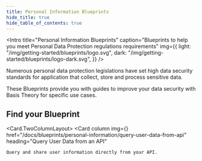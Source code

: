 ```yaml
---
title: Personal Information Blueprints
hide_title: true
hide_table_of_contents: true
---
```



<Intro
  title="Personal Information Blueprints"
  caption="Blueprints to help you meet Personal Data Protection regulations requirements"
  img={{
    light: "/img/getting-started/blueprints/logo.svg",
    dark: "/img/getting-started/blueprints/logo-dark.svg",
  }}
/>

Numerous personal data protection legislations have set high data security standards for application that collect, store and process sensitive data.  

These Blueprints provide you with guides to improve your data security with Basis Theory for specific use cases.

## Find your Blueprint

<Card.TwoColumnLayout>
  <Card
    column
    img={<UserIcon />}
    href="/docs/blueprints/personal-information/query-user-data-from-api"
    heading="Query User Data from an API"
  >
    Query and share user information directly from your API.
  </Card>
</Card.TwoColumnLayout>
